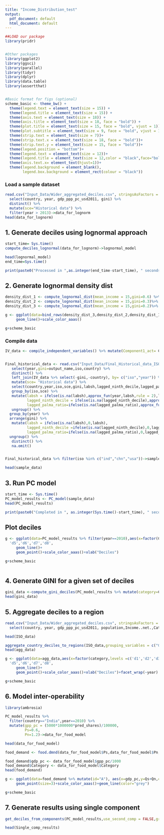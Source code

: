 ```yaml
---
title: "Income_Distribution_test"
output:
  pdf_document: default
  html_document: default
---
```


```r
##LOAD our package
library(pridr)


#Other packages
library(ggplot2)
library(ggsci)
library(parallel)
library(tidyr)
library(dplyr)
library(data.table)
library(assertthat)


#Basic format for figs (optional)
scheme_basic <- theme_bw() +
  theme(legend.text = element_text(size = 15)) +
  theme(legend.title = element_text(size = 15)) +
  theme(axis.text = element_text(size = 18)) +
  theme(axis.title = element_text(size = 18, face = "bold")) +
  theme(plot.title = element_text(size = 15, face = "bold", vjust = 1)) +
  theme(plot.subtitle = element_text(size = 9, face = "bold", vjust = 1))+ 
  theme(strip.text = element_text(size = 7))+
  theme(strip.text.x = element_text(size = 18, face = "bold"))+
  theme(strip.text.y = element_text(size = 15, face = "bold"))+
  theme(legend.position = "bottom")+
  theme(legend.text = element_text(size = 12))+
  theme(legend.title = element_text(size = 12,color = "black",face="bold"))+
  theme(axis.text.x= element_text(hjust=1))+
  theme(legend.background = element_blank(),
        legend.box.background = element_rect(colour = "black"))
```

### Load a sample dataset

```r

read.csv("Input_Data/Wider_aggregated_deciles.csv", stringsAsFactors = FALSE) %>%
  select(country, year, gdp_ppp_pc_usd2011, gini) %>%
  distinct() %>%
  mutate(sce="Historical data") %>% 
  filter(year > 2013)->data_for_lognorm
head(data_for_lognorm)
```

## 1. Generate deciles using lognormal approach
```r
start_time= Sys.time()
compute_deciles_lognormal(data_for_lognorm)->lognormal_model

head(lognormal_model)
end_time=Sys.time()

print(paste0("Processed in ",as.integer(end_time-start_time), " seconds"))
```

## 2. Generate lognormal density dist
```r

density_dist_1 <- compute_lognormal_dist(mean_income = 15,gini=0.6) %>% mutate(gini=as.character(0.6))
density_dist_2 <- compute_lognormal_dist(mean_income = 15,gini=0.3)%>% mutate(gini=as.character(0.3))
density_dist_3 <- compute_lognormal_dist(mean_income = 15,gini=0.2)%>% mutate(gini=as.character(0.2))

g <- ggplot(data=bind_rows(density_dist_3,density_dist_2,density_dist_1), aes(x=gdp_pcap,y=density,color=gini))+
     geom_line()+scale_color_aaas()

g+scheme_basic

```

### Compile data
```r

IV_data <- compile_independent_variables() %>% mutate(Component1_act= Component1, Component2_act= Component2)


Final_historical_data <- read.csv("Input_Data/Final_Historical_data_ISO.csv", stringsAsFactors = FALSE) %>%
   select(year,gini=output_name,iso,country) %>%
   distinct() %>%
   left_join(IV_data %>% select(-gini,-country), by= c("iso","year")) %>%
   mutate(sce= "Historical data") %>%
   select(country,year,iso,sce,gini,labsh,lagged_ninth_decile,lagged_palma_ratio) %>%
   group_by(iso,sce) %>%
   mutate(labsh = ifelse(is.na(labsh),approx_fun(year,labsh,rule = 2),labsh),
          lagged_ninth_decile = ifelse(is.na(lagged_ninth_decile),approx_fun(year,lagged_ninth_decile,rule = 2),lagged_ninth_decile),
          lagged_palma_ratio=ifelse(is.na(lagged_palma_ratio),approx_fun(year,lagged_palma_ratio,rule=2),lagged_palma_ratio)) %>%
   ungroup() %>%
  group_by(year) %>%
  arrange(gini) %>%
   mutate(labsh = ifelse(is.na(labsh),0,labsh),
          lagged_ninth_decile =ifelse(is.na(lagged_ninth_decile),0,lagged_ninth_decile),
          lagged_palma_ratio=ifelse(is.na(lagged_palma_ratio),0,lagged_palma_ratio)) %>%
  ungroup() %>%
   distinct() %>%
   na.omit()


Final_historical_data %>% filter(iso %in% c("ind","chn","usa"))->sample_data

head(sample_data)

```
## 3. Run PC model
```r
start_time <- Sys.time()
PC_model_results <- PC_model(sample_data)
head(PC_model_results)

print(paste0("Completed in ", as.integer(Sys.time()-start_time), " seconds."))
```
## Plot deciles
```r
g <- ggplot(data=PC_model_results %>% filter(year==2010),aes(x=factor(Category,levels =c('d1','d2','d3','d4',
  'd5','d6','d7','d8',                                                                                'd9','d10')),y=pred_shares,color=country,group=country))+
     geom_line()+
     geom_point()+scale_color_aaas()+xlab("Deciles")

g+scheme_basic
    
```
## 4. Generate GINI for a given set of deciles
```r
gini_data <-compute_gini_deciles(PC_model_results %>% mutate(category=Category), inc_col = "pred_shares",grouping_variables = c("country","year"))
head(gini_data)
```
## 5. Aggregate deciles to a region

```r
read.csv("Input_Data/Wider_aggregated_deciles.csv", stringsAsFactors = FALSE) %>%
  select(country, year, gdp_ppp_pc_usd2011, population,Income..net.,Category) %>% filter(year%in% c(2015)) %>% mutate(GCAM_region_ID="Global")->ISO_data

head(ISO_data)
```


```r
aggregate_country_deciles_to_regions(ISO_data,grouping_variables = c("GCAM_region_ID","year"))->agg_data
head(agg_data)
```



```r
g <- ggplot(data=agg_data,aes(x=factor(category,levels =c('d1','d2','d3','d4',
  'd5','d6','d7','d8',                                                                                'd9','d10')),y=shares,group=GCAM_region_ID))+
     geom_line()+
     geom_point()+scale_color_aaas()+xlab("Deciles")+facet_wrap(~year)

g+scheme_basic
```


## 6. Model inter-operability


```r
library(ambrosia)

PC_model_results %>% 
  filter(country=="India",year==2010) %>% 
  mutate(gpp_pc = (5000*1000000*pred_shares)/100000,
         Ps=0.6,
         Pn=1.2)->data_for_food_model

head(data_for_food_model)

```

```r
food_demand <- food.dmnd(data_for_food_model$Ps,data_for_food_model$Pn,data_for_food_model$gpp_pc/1000)

food_demand$gdp_pc <- data_for_food_model$gpp_pc/1000
food_demand$Category <- data_for_food_model$Category
head(food_demand)
```
```r
g <- ggplot(data=food_demand %>% mutate(id="A"), aes(x=gdp_pc,y=Qs+Qn,color=Category,group=id))+
     geom_point(size=3)+scale_color_aaas()+geom_line(color="grey")

g+scheme_basic
```






## 7. Generate results using single component
```r
get_deciles_from_components(PC_model_results,use_second_comp = FALSE,grouping_variables = c("country","year"))->Single_comp_results

head(Single_comp_results)
```

